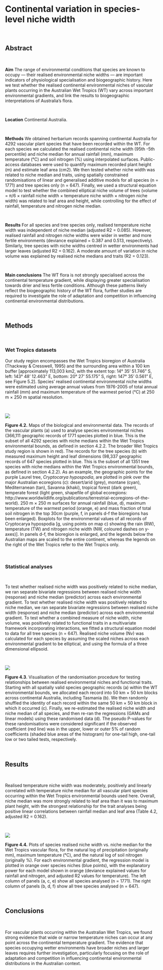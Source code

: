 # Continental variation in species-level niche width 

\

## Abstract  

\

**Aim** The range of environmental conditions that species are known to occupy — their realised environmental niche widths — are important indicators of physiological specialisation and biogeographic history. Here we test whether the realised continental environmental niches of vascular plants occurring in the Australian Wet Tropics (WT) vary across important environmental gradients, and link the results to biogeographic interpretations of Australia’s flora. 

\

**Location** Continental Australia. 

\

**Methods** We obtained herbarium records spanning continental Australia for 4292 vascular plant species that have been recorded within the WT. For each species we calculated the realised continental niche width (95th -5th percentile) and niche median for annual rainfall (mm), maximum temperature (°C) and soil nitrogen (%) using interpolated surfaces. Public-access databases were used to quantify maximum recorded plant height (m) and estimate leaf area (cm2). We then tested whether niche width was related to niche median and traits, using spatially constrained randomisations of linear and generalised additive models for all species (n = 1771) and tree species only (n = 647). Finally, we used a structural equation model to test whether the combined elliptical niche volume of trees (volume = π/6 × rainfall niche width × temperature niche width × nitrogen niche width) was related to leaf area and height, while controlling for the effect of rainfall, temperature and nitrogen niche median. 

\

**Results** For all species and tree species only, realised temperature niche width was independent of niche median (adjusted R2 = 0.085). However, realised rainfall and nitrogen niche widths were wider in wetter and more fertile environments (deviance explained = 0.387 and 0.513, respectively). Similarly, tree species with niche widths centred in wetter environments had larger leaves (adjusted R2 = 0.162). A moderate amount of variation in niche volume was explained by realised niche medians and traits (R2 = 0.123).  

\

**Main conclusions** The WT flora is not strongly specialised across the continental temperature gradient, while displaying greater specialisation towards drier and less fertile conditions. Although these patterns likely reflect the biogeographic history of the WT flora, further studies are required to investigate the role of adaptation and competition in influencing continental environmental distributions.

\

## Methods 

\

### Wet Tropics datasets

Our study region encompasses the Wet Tropics bioregion of Australia (Thackway & Cresswell, 1995) and the surrounding area within a 100 km buffer [approximately 
113,003 km2, with the extent top: 14° 35' 51.746" S, left: 143° 48' 12.463" E, bottom: 20° 27' 55.175" S, right: 147° 35' 0.561" E, see Figure 5.2]. Species’ 
realised continental environmental niche widths were estimated using average annual values from 1976-2005 of total annual rainfall (mm) and maximum temperature 
of the warmest period (°C) at 250 m × 250 m spatial resolution.

\

![](https://github.com/HMB3/Beta-Diversity-vs-Productivity/blob/master/docs/fig_4.2.png?raw=true)


**Figure 4.2.** Maps of the biological and environmental data. The records of the vascular plants (a) used to analyse species environmental niches (366,111 geographic records of 1771 species plotted in blue. This is the subset of all 4292 species with niche medians within the Wet Tropics environmental bounds, as defined in section 4.2.2. The broader Wet Tropics study region is shown in red). The records for the tree species (b) with measured maximum height and leaf dimensions (98,337 geographic records of 647 species plotted in blue. This is the subset of all 1351 tree species with niche medians within the Wet Tropics environmental bounds, as defined in section 4.2.2). As an example, the geographic points for the purple Laurel tree, *Cryptocarya hypospodia*, are plotted in pink over the major Australian ecoregions (c): desert/arid (grey), montane (cyan), Mediterranean (tan), Savanna (khaki), tropical forest (dark green), temperate forest (light green, shapefile of global ecoregions: http://www.worldwildlife.org/publications/terrestrial-ecoregions-of-the-world). 250 m × 250 m surfaces for annual rainfall (blue, d), maximum temperature of the warmest period (orange, e) and mass fraction of total soil nitrogen in the top 30cm (purple, f, in panels d-f the bioregions has been enlarged). Boxplots for the environmental values of all records of Cryptocarya hypospodia [g, using points on map c) showing the rain (RW), temperature (TW) and nitrogen niche width (NW, coloured dashes on y-axes)]. In panels d-f, the bioregion is enlarged, and the legends below the Australian maps are scaled to the entire continent, whereas the legends on the right of the Wet Tropics refer to the Wet Tropics only.

\

### Statistical analyses

\

To test whether realised niche width was positively related to niche median, we ran separate bivariate regressions between realised niche width (response) and niche median (predictor) across each environmental gradient. To test whether realised niche width was positively related to niche median, we ran separate bivariate regressions between realised niche width (response) and niche median (predictor) across each environmental gradient. To test whether a combined measure of niche width, niche volume, was positively related to functional traits in a multivariate framework incorporating interactions, we fitted a structural equation model to data for all tree species (n = 647). 
Realised niche volume (Nv) was calculated for each species by assuming the scaled niches across each environmental gradient to be elliptical, and using the formula of a three dimensional ellipsoid.   


\ 


![](https://github.com/HMB3/Beta-Diversity-vs-Productivity/blob/master/docs/fig_4.3.png?raw=true)

**Figure 4.3**. Visualisation of the randomisation procedure for testing relationships between realised environmental niches and functional traits. Starting with all spatially valid species geographic records (a) within the WT environmental bounds, we allocated each record into 50 km × 50 km blocks across continental Australia, including Tasmania (b). We then randomly shuffled the identity of each record within the same 50 km × 50 km block in which it occurred (c). Finally, we re-estimated the realised niche width and niche median of all species, and then re-ran the regressions (GAMs and linear models) using these randomised data (d). The pseudo P-values for these randomisations were considered significant if the observed coefficient (red line) was in the upper, lower or outer 5% of random coefficients (shaded blue areas of the histogram) for one-tail high, one-tail low or two tailed tests, respectively. 

\


## Results

\

Realised temperature niche width was moderately, positively and linearly correlated with temperature niche median for all vascular plant species occurring within the Wet Tropics environmental bounds used here. Overall, niche median was more strongly related to leaf area than it was to maximum plant height, with the strongest relationship for the trait analyses being positive linear correlations between rainfall median and leaf area (Table 4.2, adjusted R2 = 0.162).

\

![](https://github.com/HMB3/Beta-Diversity-vs-Productivity/blob/master/docs/fig_4.4.png?raw=true)

**Figure 4.4.** Plots of species realised niche width vs. niche median for the Wet Tropics vascular flora, for the natural log of precipitation (originally mm), maximum temperature (°C), and the natural log of soil nitrogen (originally %). For each environmental gradient, the regression model is plotted in orange over species niches (blue points), with the explanatory power for each model shown in orange (deviance explained values for rainfall and nitrogen, and adjusted R2 values for temperature). The left column of panels (a, c, e) show all species analysed (n = 1771). The right column of panels (b, d, f) show all tree species analysed (n = 647).

\

## Conclusions

\

For vascular plants occurring within the Australian Wet Tropics, we found strong evidence that wide or narrow temperature niches can occur at any point across the continental temperature gradient. The evidence that species occupying wetter environments have broader niches and larger leaves requires further investigation, particularly focusing on the role of adaptation and competition in influencing continental environmental distributions in the Australian context. 


\
\


